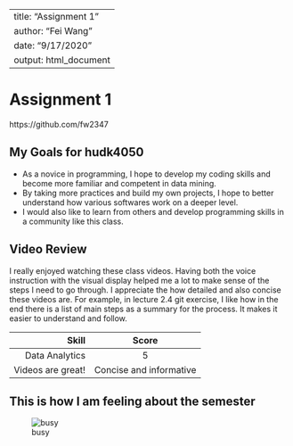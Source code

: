 
---
title: "Assignment 1"
author: "Fei Wang"
date: "9/17/2020"
output: html_document
---
# Assignment 1 {#anchor}
https://github.com/fw2347

## My Goals for hudk4050 {.css_class}
 - As a novice in programming, I hope to develop my coding skills and become more familiar and competent in data mining. 
 - By taking more practices and build my own projects, I hope to better understand how various softwares work on a deeper level.
 - I would also like to learn from others and develop programming skills in a community like this class. 
 
## Video Review {.css_class}
I really enjoyed watching these class videos. Having both the voice instruction with the visual display helped me a lot to make sense of the steps I need to go through. I appreciate the how detailed and also concise these videos are. For example, in lecture 2.4 git exercise, I like how in the end there is a list of main steps as a summary for the process. It makes it easier to understand and follow. 

|Skill|Score|
|----:|:---:|
|Data Analytics|5|
|Videos are great!|Concise and informative|

## This is how I am feeling about the semester
![busy](busy.jpg)
